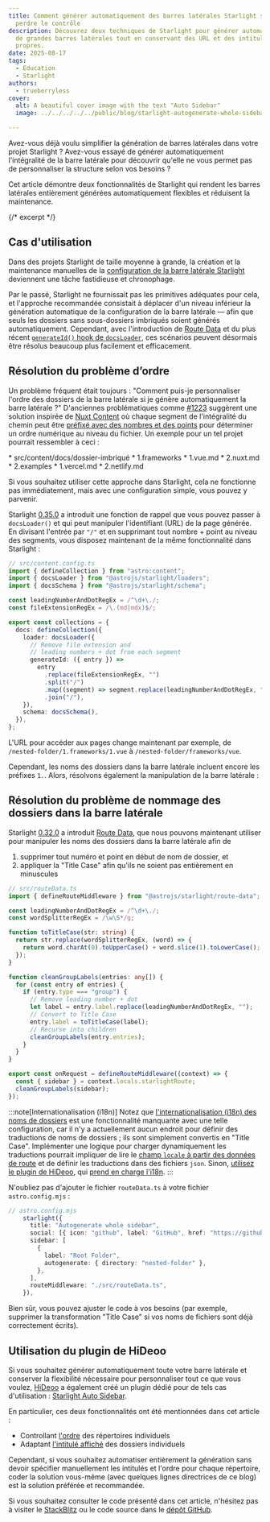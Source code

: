 ```yaml
---
title: Comment générer automatiquement des barres latérales Starlight sans
  perdre le contrôle
description: Découvrez deux techniques de Starlight pour générer automatiquement
  de grandes barres latérales tout en conservant des URL et des intitulés
  propres.
date: 2025-08-17
tags:
  - Education
  - Starlight
authors:
  - trueberryless
cover:
  alt: A beautiful cover image with the text "Auto Sidebar"
  image: ../../../../../public/blog/starlight-autogenerate-whole-sidebar.png

---
```



Avez-vous déjà voulu simplifier la génération de barres latérales dans votre projet Starlight ? Avez-vous essayé de générer automatiquement l'intégralité de la barre latérale pour découvrir qu'elle ne vous permet pas de personnaliser la structure selon vos besoins ?

Cet article démontre deux fonctionnalités de Starlight qui rendent les barres latérales entièrement générées automatiquement flexibles et réduisent la maintenance.

{/* excerpt */}

## Cas d'utilisation

Dans des projets Starlight de taille moyenne à grande, la création et la maintenance manuelles de la [configuration de la barre latérale Starlight](https://starlight.astro.build/reference/configuration/#sidebar) deviennent une tâche fastidieuse et chronophage.

Par le passé, Starlight ne fournissait pas les primitives adéquates pour cela, et l'approche recommandée consistait à déplacer d'un niveau inférieur la génération automatique de la configuration de la barre latérale — afin que seuls les dossiers sans sous-dossiers imbriqués soient générés automatiquement. Cependant, avec l'introduction de [Route Data](https://starlight.astro.build/guides/route-data/) et du plus récent [`generateId()` hook de `docsLoader`](https://starlight.astro.build/reference/configuration/#generateid), ces scénarios peuvent désormais être résolus beaucoup plus facilement et efficacement.

## Résolution du problème d’ordre

Un problème fréquent était toujours : "Comment puis-je personnaliser l'ordre des dossiers de la barre latérale si je génère automatiquement la barre latérale ?" D'anciennes problématiques comme [#1223](https://github.com/withastro/starlight/issues/1223) suggèrent une solution inspirée de [Nuxt Content](https://content.nuxt.com) où chaque segment de l'intégralité du chemin peut être [préfixé avec des nombres et des points](https://v2.content.nuxt.com/usage/content-directory#ordering) pour déterminer un ordre numérique au niveau du fichier. Un exemple pour un tel projet pourrait ressembler à ceci :

<FileTree>
  * src/content/docs/dossier-imbriqué
    * 1.frameworks
      * 1.vue.md
      * 2.nuxt.md
    * 2.examples
      * 1.vercel.md
      * 2.netlify.md
</FileTree>

Si vous souhaitez utiliser cette approche dans Starlight, cela ne fonctionne pas immédiatement, mais avec une configuration simple, vous pouvez y parvenir.

Starlight [0.35.0](https://github.com/withastro/starlight/releases/tag/%40astrojs%2Fstarlight%400.35.0) a introduit une fonction de rappel que vous pouvez passer à `docsLoader()` et qui peut manipuler l'identifiant (URL) de la page générée. En divisant l'entrée par `"/"` et en supprimant tout nombre + point au niveau des segments, vous disposez maintenant de la même fonctionnalité dans Starlight :

```ts {6-7,12-19}
// src/content.config.ts
import { defineCollection } from "astro:content";
import { docsLoader } from "@astrojs/starlight/loaders";
import { docsSchema } from "@astrojs/starlight/schema";

const leadingNumberAndDotRegEx = /^\d+\./;
const fileExtensionRegEx = /\.(md|mdx)$/;

export const collections = {
  docs: defineCollection({
    loader: docsLoader({
      // Remove file extension and
      // leading numbers + dot from each segment
      generateId: ({ entry }) =>
        entry
          .replace(fileExtensionRegEx, "")
          .split("/")
          .map((segment) => segment.replace(leadingNumberAndDotRegEx, ""))
          .join("/"),
    }),
    schema: docsSchema(),
  }),
};

```

L'URL pour accéder aux pages change maintenant par exemple, de `/nested-folder/1.frameworks/1.vue` à `/nested-folder/frameworks/vue`.

Cependant, les noms des dossiers dans la barre latérale incluent encore les préfixes `1.`. Alors, résolvons également la manipulation de la barre latérale :

## Résolution du problème de nommage des dossiers dans la barre latérale

Starlight [0.32.0](https://github.com/withastro/starlight/releases/tag/%40astrojs%2Fstarlight%400.32.0) a introduit [Route Data](https://starlight.astro.build/guides/route-data/), que nous pouvons maintenant utiliser pour manipuler les noms des dossiers dans la barre latérale afin de

1. supprimer tout numéro et point en début de nom de dossier, et
2. appliquer la "Title Case" afin qu'ils ne soient pas entièrement en minuscules

```ts
// src/routeData.ts
import { defineRouteMiddleware } from "@astrojs/starlight/route-data";

const leadingNumberAndDotRegEx = /^\d+\./;
const wordSplitterRegEx = /\w\S*/g;

function toTitleCase(str: string) {
  return str.replace(wordSplitterRegEx, (word) => {
    return word.charAt(0).toUpperCase() + word.slice(1).toLowerCase();
  });
}

function cleanGroupLabels(entries: any[]) {
  for (const entry of entries) {
    if (entry.type === "group") {
      // Remove leading number + dot
      let label = entry.label.replace(leadingNumberAndDotRegEx, "");
      // Convert to Title Case
      entry.label = toTitleCase(label);
      // Recurse into children
      cleanGroupLabels(entry.entries);
    }
  }
}

export const onRequest = defineRouteMiddleware((context) => {
  const { sidebar } = context.locals.starlightRoute;
  cleanGroupLabels(sidebar);
});
```

:::note[Internationalisation (i18n)]
Notez que [l'internationalisation (i18n) des noms de dossiers](https://starlight.astro.build/guides/sidebar/#internationalization) est une fonctionnalité manquante avec une telle configuration, car il n'y a actuellement aucun endroit pour définir des traductions de noms de dossiers ; ils sont simplement convertis en "Title Case". Implémenter une logique pour charger dynamiquement les traductions pourrait impliquer de lire le [champ `locale` à partir des données de route](https://starlight.astro.build/reference/route-data/#locale) et de définir les traductions dans des fichiers `json`. Sinon, [utilisez le plugin de HiDeoo](#using-hideoos-plugin), qui [prend en charge l'i18n](https://starlight-auto-sidebar.netlify.app/guides/i18n/).
:::

N'oubliez pas d'ajouter le fichier `routeData.ts` à votre fichier `astro.config.mjs` :

```ts ins={11}
// astro.config.mjs
    starlight({
      title: "Autogenerate whole sidebar",
      social: [{ icon: "github", label: "GitHub", href: "https://github.com/withastro/starlight" }],
      sidebar: [
        {
          label: "Root Folder",
          autogenerate: { directory: "nested-folder" },
        },
      ],
      routeMiddleware: "./src/routeData.ts",
    }),
```

Bien sûr, vous pouvez ajuster le code à vos besoins (par exemple, supprimer la transformation "Title Case" si vos noms de fichiers sont déjà correctement écrits).

## Utilisation du plugin de HiDeoo

Si vous souhaitez générer automatiquement toute votre barre latérale et conserver la flexibilité nécessaire pour personnaliser tout ce que vous voulez, [HiDeoo](https://github.com/HiDeoo) a également créé un plugin dédié pour de tels cas d'utilisation : [Starlight Auto Sidebar](https://starlight-auto-sidebar.netlify.app).

En particulier, ces deux fonctionnalités ont été mentionnées dans cet article :

* Controllant [l'ordre](https://starlight-auto-sidebar.netlify.app/metadata/#order) des répertoires individuels
* Adaptant [l'intitulé affiché](https://starlight-auto-sidebar.netlify.app/metadata/#label) des dossiers individuels

Cependant, si vous souhaitez automatiser entièrement la génération sans devoir spécifier manuellement les intitulés et l'ordre pour chaque répertoire, coder la solution vous-même (avec quelques lignes directrices de ce blog) est la solution préférée et recommandée.

Si vous souhaitez consulter le code présenté dans cet article, n'hésitez pas à visiter le [StackBlitz](https://stackblitz.com/github/trueberryless/starlight-autogenerate-whole-sidebar?file=src%2Fcontent.config.ts) ou le code source dans le [dépôt GitHub](https://github.com/trueberryless/starlight-autogenerate-whole-sidebar).
